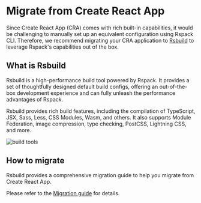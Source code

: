 # Migrate from Create React App

Since Create React App (CRA) comes with rich built-in capabilities, it would be challenging to manually set up an equivalent configuration using Rspack CLI. Therefore, we recommend migrating your CRA application to [Rsbuild](https://rsbuild.dev/) to leverage Rspack's capabilities out of the box.

## What is Rsbuild

Rsbuild is a high-performance build tool powered by Rspack. It provides a set of thoughtfully designed default build configs, offering an out-of-the-box development experience and can fully unleash the performance advantages of Rspack.

Rsbuild provides rich build features, including the compilation of TypeScript, JSX, Sass, Less, CSS Modules, Wasm, and others. It also supports Module Federation, image compression, type checking, PostCSS, Lightning CSS, and more.

![build tools](https://assets.rspack.dev/rsbuild/assets/rsbuild-1-0-build-tools.png)

## How to migrate

Rsbuild provides a comprehensive migration guide to help you migrate from Create React App.

Please refer to the [Migration guide](https://rsbuild.dev/guide/migration/cra) for details.
